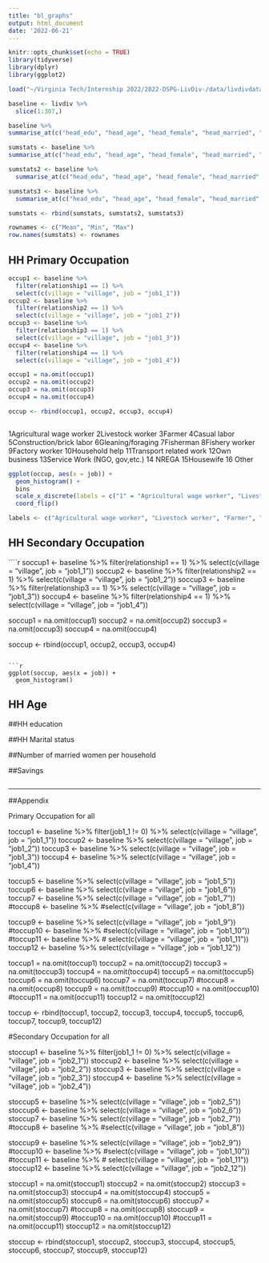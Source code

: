 ```yaml
---
title: "bl_graphs"
output: html_document
date: '2022-06-21'
---
```


```r
knitr::opts_chunk$set(echo = TRUE)
library(tidyverse)
library(dplyr)
library(ggplot2)
```

```r
load("~/Virginia Tech/Internship 2022/2022-DSPG-LivDiv-/data/livdivdata.RData")

baseline <- livdiv %>%
  slice(1:307,)
```

```r
baseline %>%
summarise_at(c("head_edu", "head_age", "head_female", "head_married", "nb_marw", "nb_put_saving"), mean, na.rm = TRUE)

sumstats <- baseline %>%
summarise_at(c("head_edu", "head_age", "head_female", "head_married", "nb_marw", "nb_put_saving"), mean, na.rm = TRUE)

sumstats2 <- baseline %>%
  summarise_at(c("head_edu", "head_age", "head_female", "head_married", "nb_marw", "nb_put_saving"), min, na.rm = TRUE)

sumstats3 <- baseline %>%
  summarise_at(c("head_edu", "head_age", "head_female", "head_married", "nb_marw", "nb_put_saving"), max, na.rm = TRUE)

sumstats <- rbind(sumstats, sumstats2, sumstats3)

rownames <- c("Mean", "Min", "Max")
row.names(sumstats) <- rownames
```

## HH Primary Occupation 

```r
occup1 <- baseline %>% 
  filter(relationship1 == 1) %>%
  select(c(village = "village", job = "job1_1"))
occup2 <- baseline %>% 
  filter(relationship2 == 1) %>%
  select(c(village = "village", job = "job1_2"))
occup3 <- baseline %>% 
  filter(relationship3 == 1) %>%
  select(c(village = "village", job = "job1_3"))
occup4 <- baseline %>% 
  filter(relationship4 == 1) %>%
  select(c(village = "village", job = "job1_4")) 

occup1 = na.omit(occup1)
occup2 = na.omit(occup2)
occup3 = na.omit(occup3)
occup4 = na.omit(occup4)

occup <- rbind(occup1, occup2, occup3, occup4)
```


```r

```

1Agricultural wage worker
2Livestock worker
3Farmer
4Casual labor
5Construction/brick labor
6Gleaning/foraging
7Fisherman
8Fishery worker
9Factory worker
10Household help
11Transport related work
12Own business
13Service Work (NGO, gov,etc.)
14 NREGA
15Housewife
16 Other

```r
ggplot(occup, aes(x = job)) +
  geom_histogram() +
  bins
  scale_x_discrete(labels = c("1" = "Agricultural wage worker", "Livestock worker" = "2", "Farmer" = "3", "Casual labor" = "4", "Construction/brick labor" = "5", "Gleaning/foraging" = "6", "Fisherman" = "7", "Fishery worker" = "8", "Factory worker" = "9", "Household help" = "10", "Transport related work" = "11", "Own business" = "12", "Service Work (NGO, gov,etc.)" = "13", "NREGA" = "14", "Housewife" = "15", "Other" = "16")) +
  coord_flip()

labels <- c("Agricultural wage worker", "Livestock worker", "Farmer", "Casual labor", "Construction/brick labor", "Gleaning/foraging", "Fisherman", "Fishery worker", "Factory worker", "Household help", "Transport related work", "Own business", "Service Work (NGO, gov,etc.)", "NREGA", "Housewife", "Other")

```



## HH Secondary Occupation 

````r
soccup1 <- baseline %>% 
  filter(relationship1 == 1) %>%
  select(c(village = "village", job = "job1_1"))
soccup2 <- baseline %>% 
  filter(relationship2 == 1) %>%
  select(c(village = "village", job = "job1_2"))
soccup3 <- baseline %>% 
  filter(relationship3 == 1) %>%
  select(c(village = "village", job = "job1_3"))
soccup4 <- baseline %>% 
  filter(relationship4 == 1) %>%
  select(c(village = "village", job = "job1_4")) 


soccup1 = na.omit(occup1)
soccup2 = na.omit(occup2)
soccup3 = na.omit(occup3)
soccup4 = na.omit(occup4)

soccup <- rbind(occup1, occup2, occup3, occup4)
```

```r
ggplot(soccup, aes(x = job)) +
  geom_histogram() 
```



## HH Age 
	
	
	
##HH education 
	
	
	
##HH Marital status 
	



##Number of married women per household 
	
	
	

	
	
	
	
##Savings 
	
```r

```

-------------------------
##Appendix 


Primary Occupation for all  
 

toccup1 <- baseline %>% 
  filter(job1_1 != 0) %>%
  select(c(village = "village", job = "job1_1"))
toccup2 <- baseline %>% 
  select(c(village = "village", job = "job1_2"))
toccup3 <- baseline %>% 
  select(c(village = "village", job = "job1_3"))
toccup4 <- baseline %>% 
  select(c(village = "village", job = "job1_4")) 

toccup5 <- baseline %>% 
  select(c(village = "village", job = "job1_5"))
toccup6 <- baseline %>% 
  select(c(village = "village", job = "job1_6"))
toccup7 <- baseline %>% 
  select(c(village = "village", job = "job1_7"))
#toccup8 <- baseline %>% 
  #select(c(village = "village", job = "job1_8")) 

toccup9 <- baseline %>% 
  select(c(village = "village", job = "job1_9"))
#toccup10 <- baseline %>% 
  #select(c(village = "village", job = "job1_10"))
#toccup11 <- baseline %>% 
 # select(c(village = "village", job = "job1_11"))
toccup12 <- baseline %>% 
  select(c(village = "village", job = "job1_12")) 
  
toccup1 = na.omit(toccup1)
toccup2 = na.omit(toccup2)
toccup3 = na.omit(toccup3)
toccup4 = na.omit(toccup4)
toccup5 = na.omit(toccup5)
toccup6 = na.omit(toccup6)
toccup7 = na.omit(toccup7)
#toccup8 = na.omit(occup8)
toccup9 = na.omit(toccup9)
#toccup10 = na.omit(occup10)
#toccup11 = na.omit(occup11)
toccup12 = na.omit(toccup12)

toccup <- rbind(toccup1, toccup2, toccup3, toccup4, toccup5, toccup6, toccup7, toccup9, toccup12)



#Secondary Occupation for all  

stoccup1 <- baseline %>% 
  filter(job1_1 != 0) %>%
  select(c(village = "village", job = "job2_1"))
stoccup2 <- baseline %>% 
  select(c(village = "village", job = "job2_2"))
stoccup3 <- baseline %>% 
  select(c(village = "village", job = "job2_3"))
stoccup4 <- baseline %>% 
  select(c(village = "village", job = "job2_4")) 

stoccup5 <- baseline %>% 
  select(c(village = "village", job = "job2_5"))
stoccup6 <- baseline %>% 
  select(c(village = "village", job = "job2_6"))
stoccup7 <- baseline %>% 
  select(c(village = "village", job = "job2_7"))
#toccup8 <- baseline %>% 
  #select(c(village = "village", job = "job1_8")) 

stoccup9 <- baseline %>% 
  select(c(village = "village", job = "job2_9"))
#toccup10 <- baseline %>% 
  #select(c(village = "village", job = "job1_10"))
#toccup11 <- baseline %>% 
 # select(c(village = "village", job = "job1_11"))
stoccup12 <- baseline %>% 
  select(c(village = "village", job = "job2_12")) 
  
stoccup1 = na.omit(stoccup1)
stoccup2 = na.omit(stoccup2)
stoccup3 = na.omit(stoccup3)
stoccup4 = na.omit(stoccup4)
stoccup5 = na.omit(stoccup5)
stoccup6 = na.omit(stoccup6)
stoccup7 = na.omit(stoccup7)
#toccup8 = na.omit(occup8)
stoccup9 = na.omit(stoccup9)
#toccup10 = na.omit(occup10)
#toccup11 = na.omit(occup11)
stoccup12 = na.omit(stoccup12)

stoccup <- rbind(stoccup1, stoccup2, stoccup3, stoccup4, stoccup5, stoccup6, stoccup7, stoccup9, stoccup12)





